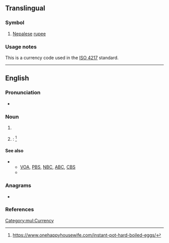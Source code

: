 {{also|npr.}}
{{wikipedia|dab=NPR (disambiguation)}}
==Translingual==

===Symbol===
{{head|mul|symbol}}

# [[Nepalese]] [[rupee]]

===Usage notes===
This is a currency code used in the [[w:ISO 4217|ISO 4217]] standard.

[[Category:mul:Currency]]

----

==English==

===Pronunciation===
* {{rhymes|en|ɑː(ɹ)}}

===Noun===
{{en-noun|-}}

# {{lb|en|US|radio}} {{initialism of|en|[[national|National]] [[public|Public]] [[radio|Radio]]}}
# {{lb|en|pressure cooking}}: {{initialism of|en|[[natural|Natural]] [[pressure|Pressure]] [[release|Release]]}}<ref>https://www.onehappyhousewife.com/instant-pot-hard-boiled-eggs/</ref>

====See also====
* {{sense|National Public Radio}}
** [[VOA]], [[PBS]], [[NBC]], [[ABC]], [[CBS]]
** {{pedia|National Public Radio}}

===Anagrams===
* {{anagrams|en|a=npr|PNR|PRN|RPN}}

===References===
<References/>
